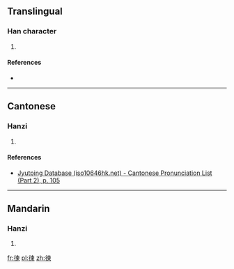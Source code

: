 ==Translingual==

===Han character===
{{Han char|rn=60|rad=彳|as=09|sn=12|four=|canj=竹人木田火 (HODWF)|ids=⿰[[彳]][[柬]]}}

# {{defn|Han|sort=彳09}}

====References====
* {{Han ref|kx=0370.051|dkj=10143|hdz=20832.031|uh=5F9A|ud=24474}}

----

==Cantonese==

===Hanzi===
{{yue-hanzi|jyut=[[gaan2]]|y=gaan2}}

# {{defn|lang=yue|sort=彳09}}

====References====
* [http://www.iso10646hk.net/jp/document/download.jsp Jyutping Database (iso10646hk.net) - Cantonese Pronunciation List (Part 2), p. 105]

----

==Mandarin==

===Hanzi===
{{cmn-hanzi|pin=[[dōng]] ([[dong1]])|wg=tung<sup>1</sup>}}

# {{defn|lang=cmn|sort=彳09}}

[[fr:徚]]
[[pl:徚]]
[[zh:徚]]